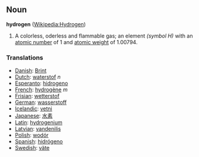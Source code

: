 == Noun ==
'''hydrogen''' ([[en:Hydrogen|Wikipedia:Hydrogen]])

# A colorless, oderless and flammable gas; an element ''(symbol H)'' with an [[atomic number]] of 1 and [[atomic weight]] of 1.00794.

===Translations===
*[[Danish]]: [[Brint]]
*[[Dutch]]: [[waterstof]] ''n''
*[[Esperanto]]: [[hidrogeno]]
*[[French]]: [[hydrogène]] ''m''
*[[Frisian]]: [[wetterstof]]
*[[German]]: [[wasserstoff]]
*[[Icelandic]]: [[vetni]]
*[[Japanese]]: [[水素]]
*[[Latin]]: [[hydrogenium]]
*[[Latvian]]: [[vandenilis]]
*[[Polish]]: [[wodór]]
*[[Spanish]]: [[hidrógeno]]
*[[Swedish]]: [[väte]]